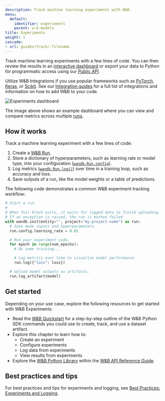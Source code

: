 ```yaml
---
description: Track machine learning experiments with W&B.
menu:
  default:
    identifier: experiments
    parent: w-b-models
title: Experiments
weight: 1
cascade:
- url: guides/track/:filename
---
```

<CardGroup cols={2}>
<Card title="Try in Colab" href="https://colab.research.google.com/github/wandb/examples/blob/master/colabs/intro/Intro_to_Weights_%26_Biases.ipynb" icon="python"/>
<Card title="Try in W&B" href="https://wandb.ai/stacey/deep-drive/workspace?workspace=user-lavanyashukla" icon="sliders-up"/>
</CardGroup>

Track machine learning experiments with a few lines of code. You can then review the results in an [interactive dashboard](/guides/models/track/workspaces) or export your data to Python for programmatic access using our [Public API](/ref/python/public-api/index). 

Utilize W&B Integrations if you use popular frameworks such as [PyTorch](/guides/integrations/pytorch), [Keras](/guides/integrations/keras), or [Scikit](/guides/integrations/scikit). See our [Integration guides](/guides/integrations/) for a full list of integrations and information on how to add W&B to your code.

<Frame>
    <img src="/images/experiments/experiments_landing_page.png" alt="Experiments dashboard"  />
</Frame>

The image above shows an example dashboard where you can view and compare metrics across multiple [runs](/guides/models/track/runs/).

## How it works

Track a machine learning experiment with a few lines of code:
1. Create a [W&B Run](/guides/models/track/runs/).
2. Store a dictionary of hyperparameters, such as learning rate or model type, into your configuration ([`wandb.Run.config`](./config)).
3. Log metrics ([`wandb.Run.log()`](/guides/models/track/log/)) over time in a training loop, such as accuracy and loss.
4. Save outputs of a run, like the model weights or a table of predictions.

The following code demonstrates a common W&B experiment tracking workflow:

```python
# Start a run.
#
# When this block exits, it waits for logged data to finish uploading.
# If an exception is raised, the run is marked failed.
with wandb.init(entity="", project="my-project-name") as run:
  # Save mode inputs and hyperparameters.
  run.config.learning_rate = 0.01

  # Run your experiment code.
  for epoch in range(num_epochs):
    # Do some training...

    # Log metrics over time to visualize model performance.
    run.log({"loss": loss})

  # Upload model outputs as artifacts.
  run.log_artifact(model)
```

## Get started

Depending on your use case, explore the following resources to get started with W&B Experiments:

* Read the [W&B Quickstart](/guides/quickstart) for a step-by-step outline of the W&B Python SDK commands you could use to create, track, and use a dataset artifact.
* Explore this chapter to learn how to:
  * Create an experiment
  * Configure experiments
  * Log data from experiments
  * View results from experiments
* Explore the [W&B Python Library](/ref/python/index) within the [W&B API Reference Guide](/ref/).

## Best practices and tips 

For best practices and tips for experiments and logging, see [Best Practices: Experiments and Logging](https://wandb.ai/wandb/pytorch-lightning-e2e/reports/W-B-Best-Practices-Guide--VmlldzozNTU1ODY1#w&b-experiments-and-logging).